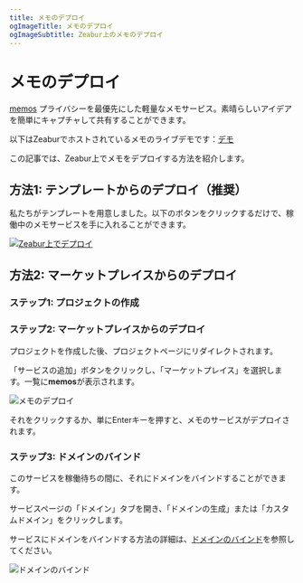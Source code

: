 ```yaml
---
title: メモのデプロイ
ogImageTitle: メモのデプロイ
ogImageSubtitle: Zeabur上のメモのデプロイ
---
```



# メモのデプロイ

[memos](https://github.com/usememos/memos) プライバシーを最優先にした軽量なメモサービス。素晴らしいアイデアを簡単にキャプチャして共有することができます。

以下はZeaburでホストされているメモのライブデモです：[デモ](https://demo.usememos.com/explore)

この記事では、Zeabur上でメモをデプロイする方法を紹介します。

## 方法1: テンプレートからのデプロイ（推奨）

私たちがテンプレートを用意しました。以下のボタンをクリックするだけで、稼働中のメモサービスを手に入れることができます。

[![Zeabur上でデプロイ](https://zeabur.com/button.svg)](https://dash.zeabur.com/templates/LPCVAH)

## 方法2: マーケットプレイスからのデプロイ

### ステップ1: プロジェクトの作成

<CreateProject />

### ステップ2: マーケットプレイスからのデプロイ

プロジェクトを作成した後、プロジェクトページにリダイレクトされます。

「サービスの追加」ボタンをクリックし、「マーケットプレイス」を選択します。一覧に**memos**が表示されます。

![メモのデプロイ](/marketplace/memos/deploy.png)

それをクリックするか、単にEnterキーを押すと、メモのサービスがデプロイされます。

### ステップ3: ドメインのバインド

このサービスを稼働待ちの間に、それにドメインをバインドすることができます。

サービスページの「ドメイン」タブを開き、「ドメインの生成」または「カスタムドメイン」をクリックします。

サービスにドメインをバインドする方法の詳細は、[ドメインのバインド](/deploy/domain-binding)を参照してください。

![ドメインのバインド](/marketplace/memos/domain.png)
